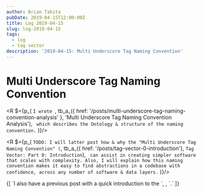```yaml
---
author: Brian Takita
pubDate: 2019-04-15T12:00:00Z
title: Log 2019-04-15
slug: log-2019-04-15
tags:
  - log
  - tag vector
description: '2019-04-15: Multi Underscore Tag Naming Convention'
---
```


# Multi Underscore Tag Naming Convention
<R $={p_(
	`I wrote `,
	tb_a_({ href: '/posts/multi-underscore-tag-naming-convention-analysis' },
		'Multi Underscore Tag Naming Convention Analysis'),
	` which describes the Ontology & structure of the naming convention.`
)}/>

<R $={p_(
	`TODO: I will latter post how & why the "Multi Underscore Tag Naming Convention" (`,
	tb_a_({ href: '/posts/tag-vector-0-introduction'},
		`Tag Vector: Part 0: Introduction`),
	` can assist in creating simpler software that scales with complexity. Also, I will explain how this naming
	convention makes it easy to find abstractions in a codebase with confidence, across any number of software & data
	layers.`
)}/>
<p>
	{[
		`I also have a previous post with a quick introduction to the `,
		<R $={
			tb_a_({ href: '/posts/naming-conventions' },
				`Multi Underscore Tag Naming Convention`)
		}/>,
		`.`
	]}
</p>
